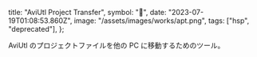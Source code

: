   title: "AviUtl Project Transfer",
  symbol: "🐻",
  date: "2023-07-19T01:08:53.860Z",
  image: "/assets/images/works/apt.png",
  tags: ["hsp", "deprecated"],
};

AviUtl のプロジェクトファイルを他の PC に移動するためのツール。

